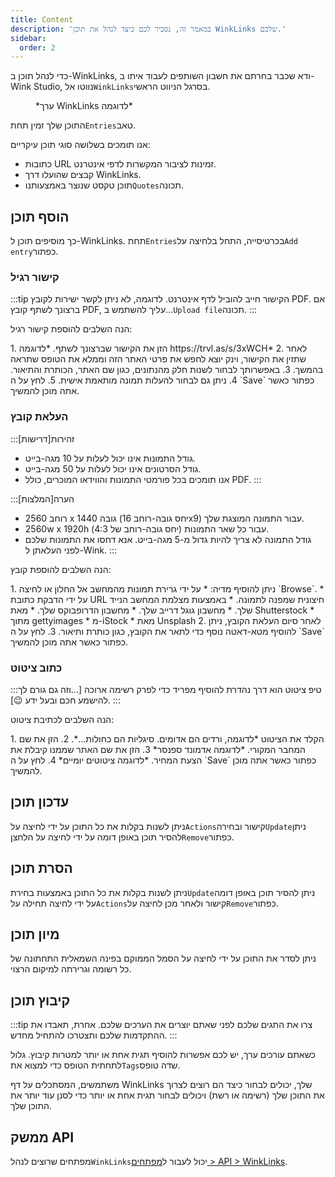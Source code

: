 ```yaml
---
title: Content
description: 'במאמר זה, נסביר לכם כיצד לנהל את תוכן WinkLinks שלכם.'
sidebar:
  order: 2
---
```


כדי לנהל תוכן ב-WinkLinks, ודא שכבר בחרתם את חשבון השותפים לעבוד איתו ב-Wink Studio, נווטו אל`WinkLinks`בסרגל הניווט הראשי.

<figure>
  <CloudinaryImage width="350" height="561" resize="scale" quality="best" alt="ערך WinkLinks" src="academy/winklinks-entry" errorImage="noimage_opaque_nyrtl0.png" />

  <figcaption>*ערך WinkLinks לדוגמה*</figcaption>
</figure>


התוכן שלך זמין תחת`Entries`טאב.

אנו תומכים בשלושה סוגי תוכן עיקריים:

* כתובות URL זמינות לציבור המקשרות לדפי אינטרנט.
* קבצים שהועלו דרך WinkLinks.
* תוכן טקסט שנוצר באמצעותנו`Quotes`תכונה.

## הוסף תוכן

כך מוסיפים תוכן ל-WinkLinks. תחת`Entries`בכרטיסייה, התחל בלחיצה על`Add entry`כפתור.

### קישור רגיל

:::tip
הקישור חייב להוביל לדף אינטרנט. לדוגמה, לא ניתן לקשר ישירות לקובץ PDF. אם ברצונך לשתף קובץ PDF, עליך להשתמש ב...`Upload file`תכונה.
:::

הנה השלבים להוספת קישור רגיל:

<Steps>
  1. הזן את הקישור שברצונך לשתף. *לדוגמה https://trvl.as/s/3xWCH*
  2. לאחר שתזין את הקישור, וינק יוצא לחפש את פרטי האתר הזה וממלא את הטופס שתראה בהמשך.
  3. באפשרותך לבחור לשנות חלק מהנתונים, כגון שם האתר, הכותרת והתיאור.
  4. ניתן גם לבחור להעלות תמונה מותאמת אישית.
  5. לחץ על ה `Save` כפתור כאשר אתה מוכן להמשיך.
</Steps>


### העלאת קובץ

:::זהירות\[דרישות]

* גודל התמונות אינו יכול לעלות על 10 מגה-בייט.
* גודל הסרטונים אינו יכול לעלות על 50 מגה-בייט.
* אנו תומכים בכל פורמטי התמונות והווידאו המוכרים, כולל PDF.
  :::

:::הערה\[המלצות]

* ‎2560 רוחב x 1440 גובה (יחס גובה-רוחב 16x9) עבור התמונה המוצגת שלך.
* ‎2560w x 1920h (יחס גובה-רוחב של 4:3) עבור כל שאר התמונות.
* גודל התמונה לא צריך להיות גדול מ-5 מגה-בייט. אנא דחסו את התמונות שלכם לפני העלאתן ל-Wink.
  :::

הנה השלבים להוספת קובץ:

<Steps>
  1. ניתן להוסיף מדיה:
     * על ידי גרירת תמונות מהמחשב אל החלון או לחיצה `Browse`.
     * על ידי הדבקת כתובת URL חיצונית שמפנה לתמונה.
     * באמצעות מצלמת המחשב הנייד שלך.
     * מחשבון גוגל דרייב שלך.
     * מחשבון הדרופבוקס שלך.
     * מאת Shutterstock
     * מתוך gettyimages
     * מ-iStock
     * מאת Unsplash
  2. לאחר סיום העלאת הקובץ, ניתן להוסיף מטא-דאטה נוסף כדי לתאר את הקובץ, כגון כותרת ותיאור.
  3. לחץ על ה `Save` כפתור כאשר אתה מוכן להמשיך.
</Steps>


### כתוב ציטוט

:::טיפ
ציטוט הוא דרך נהדרת להוסיף מפריד כדי לפרק רשימה ארוכה \[...וזה גם גורם לך להישמע חכם ובעל ידע 😉].
:::

הנה השלבים לכתיבת ציטוט:

<Steps>
  1. הקלד את הציטוט *לדוגמה, ורדים הם אדומים. סיגליות הם כחולות...*.
  2. הזן את שם המחבר המקורי. *לדוגמה אדמונד ספנסר*
  3. הזן את שם האתר שממנו קיבלת את הצעת המחיר. *לדוגמה ציטוטים יומיים*
  4. לחץ על ה `Save` כפתור כאשר אתה מוכן להמשיך.
</Steps>


## עדכון תוכן

ניתן לשנות בקלות את כל התוכן על ידי לחיצה על`Actions`קישור ובחירה`Update`ניתן להסיר תוכן באופן דומה על ידי לחיצה על הלחצן`Remove`כפתור.

## הסרת תוכן

ניתן לשנות בקלות את כל התוכן באמצעות בחירת`Update`ניתן להסיר תוכן באופן דומה על ידי לחיצה תחילה על`Actions`קישור ולאחר מכן לחיצה על`Remove`כפתור.

## מיון תוכן

ניתן לסדר את התוכן על ידי לחיצה על הסמל הממוקם בפינה השמאלית התחתונה של כל רשומה וגרירתה למיקום הרצוי.

## קיבוץ תוכן

:::tip
צרו את התגים שלכם לפני שאתם יוצרים את הערכים שלכם. אחרת, תאבדו את ההתקדמות שלכם ותצטרכו להתחיל מחדש.
:::

כשאתם עורכים ערך, יש לכם אפשרות להוסיף תגית אחת או יותר למטרות קיבוץ. גלול לתחתית הטופס כדי למצוא את`Tags`שדה טופס.

משתמשים, המסתכלים על דף WinkLinks שלך, יכולים לבחור כיצד הם רוצים לצרוך את התוכן שלך (רשימה או רשת) ויכולים לבחור תגית אחת או יותר כדי לסנן עוד יותר את התוכן שלך.

## ממשק API

מפתחים שרוצים לנהל`WinkLinks`יכול לעבור ל[מפתחים > API > WinkLinks](/developers/apis/#winklinks-api).

